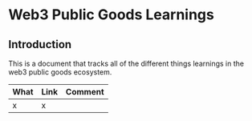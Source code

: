 
# Web3 Public Goods Learnings

## Introduction

This is a document that tracks all of the different things learnings in the web3 public goods ecosystem.

| What  | Link  |  Comment  |
|---|---|---|
| x| x | 










